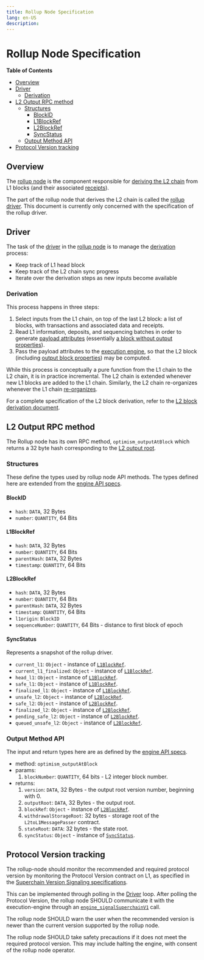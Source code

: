 ```yaml
---
title: Rollup Node Specification
lang: en-US
description: 
---
```


# Rollup Node Specification

<!-- START doctoc generated TOC please keep comment here to allow auto update -->
<!-- DON'T EDIT THIS SECTION, INSTEAD RE-RUN doctoc TO UPDATE -->
**Table of Contents**

- [Overview](#overview)
- [Driver](#driver)
  - [Derivation](#derivation)
- [L2 Output RPC method](#l2-output-rpc-method)
  - [Structures](#structures)
    - [BlockID](#blockid)
    - [L1BlockRef](#l1blockref)
    - [L2BlockRef](#l2blockref)
    - [SyncStatus](#syncstatus)
  - [Output Method API](#output-method-api)
- [Protocol Version tracking](#protocol-version-tracking)

<!-- END doctoc generated TOC please keep comment here to allow auto update -->

<!-- All glossary references in this file. -->

[g-rollup-node]: ../glossary.md#rollup-node
[g-derivation]: ../glossary.md#L2-chain-derivation
[g-payload-attr]: ../glossary.md#payload-attributes
[g-block]: ../glossary.md#block
[g-exec-engine]: ../glossary.md#execution-engine
[g-reorg]: ../glossary.md#re-organization
[g-rollup-driver]: ../glossary.md#rollup-driver
[g-receipts]: ../glossary.md#receipt

## Overview

The [rollup node][g-rollup-node] is the component responsible for [deriving the L2 chain][g-derivation] from L1 blocks
(and their associated [receipts][g-receipts]).

The part of the rollup node that derives the L2 chain is called the [rollup driver][g-rollup-driver]. This document is
currently only concerned with the specification of the rollup driver.

## Driver

The task of the [driver][g-rollup-driver] in the [rollup node][g-rollup-node]
is to manage the [derivation][g-derivation] process:

- Keep track of L1 head block
- Keep track of the L2 chain sync progress
- Iterate over the derivation steps as new inputs become available

### Derivation

This process happens in three steps:

1. Select inputs from the L1 chain, on top of the last L2 block:
   a list of blocks, with transactions and associated data and receipts.
2. Read L1 information, deposits, and sequencing batches in order to generate [payload attributes][g-payload-attr]
   (essentially [a block without output properties][g-block]).
3. Pass the payload attributes to the [execution engine][g-exec-engine], so that the L2 block (including [output block
   properties][g-block]) may be computed.

While this process is conceptually a pure function from the L1 chain to the L2 chain, it is in practice incremental. The
L2 chain is extended whenever new L1 blocks are added to the L1 chain. Similarly, the L2 chain re-organizes whenever the
L1 chain [re-organizes][g-reorg].

For a complete specification of the L2 block derivation, refer to the [L2 block derivation document](derivation.md).

## L2 Output RPC method

The Rollup node has its own RPC method, `optimism_outputAtBlock` which returns a 32
byte hash corresponding to the [L2 output root](proposals.md#l2-output-commitment-construction).

### Structures

These define the types used by rollup node API methods.
The types defined here are extended from the [engine API specs][engine-structures].

#### BlockID

- `hash`: `DATA`, 32 Bytes
- `number`: `QUANTITY`, 64 Bits

#### L1BlockRef

- `hash`: `DATA`, 32 Bytes
- `number`: `QUANTITY`, 64 Bits
- `parentHash`: `DATA`, 32 Bytes
- `timestamp`: `QUANTITY`, 64 Bits

#### L2BlockRef

- `hash`: `DATA`, 32 Bytes
- `number`: `QUANTITY`, 64 Bits
- `parentHash`: `DATA`, 32 Bytes
- `timestamp`: `QUANTITY`, 64 Bits
- `l1origin`: `BlockID`
- `sequenceNumber`: `QUANTITY`, 64 Bits - distance to first block of epoch

#### SyncStatus

Represents a snapshot of the rollup driver.

- `current_l1`: `Object` - instance of [`L1BlockRef`](#l1blockref).
- `current_l1_finalized`: `Object` - instance of [`L1BlockRef`](#l1blockref).
- `head_l1`: `Object` - instance of [`L1BlockRef`](#l1blockref).
- `safe_l1`: `Object` - instance of [`L1BlockRef`](#l1blockref).
- `finalized_l1`: `Object` - instance of [`L1BlockRef`](#l1blockref).
- `unsafe_l2`: `Object` - instance of [`L2BlockRef`](#l2blockref).
- `safe_l2`: `Object` - instance of [`L2BlockRef`](#l2blockref).
- `finalized_l2`: `Object` - instance of [`L2BlockRef`](#l2blockref).
- `pending_safe_l2`: `Object` - instance of [`L2BlockRef`](#l2blockref).
- `queued_unsafe_l2`: `Object` - instance of [`L2BlockRef`](#l2blockref).

### Output Method API

The input and return types here are as defined by the [engine API specs][engine-structures].

[engine-structures]: https://github.com/ethereum/execution-apis/blob/main/src/engine/paris.md#structures

- method: `optimism_outputAtBlock`
- params:
  1. `blockNumber`: `QUANTITY`, 64 bits - L2 integer block number.
- returns:
  1. `version`: `DATA`, 32 Bytes - the output root version number, beginning with 0.
  1. `outputRoot`: `DATA`, 32 Bytes - the output root.
  1. `blockRef`: `Object` - instance of [`L2BlockRef`](#l2blockref).
  1. `withdrawalStorageRoot`: 32 bytes - storage root of the `L2toL1MessagePasser` contract.
  1. `stateRoot`: `DATA`: 32 bytes - the state root.
  1. `syncStatus`: `Object` - instance of [`SyncStatus`](#syncstatus).

## Protocol Version tracking

The rollup-node should monitor the recommended and required protocol version by monitoring
the Protocol Version contract on L1, as specified in the [Superchain Version Signaling specifications].

[Superchain Version Signaling specifications]: superchain-upgrades.md#superchain-version-signaling

This can be implemented through polling in the [Driver](#driver) loop.
After polling the Protocol Version, the rollup node SHOULD communicate it with the execution-engine through an
[`engine_signalSuperchainV1`](exec-engine.md#enginesignalsuperchainv1) call.

The rollup node SHOULD warn the user when the recommended version is newer than
the current version supported by the rollup node.

The rollup node SHOULD take safety precautions if it does not meet the required protocol version.
This may include halting the engine, with consent of the rollup node operator.
